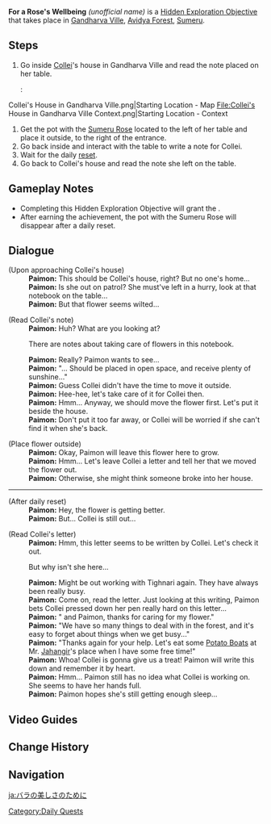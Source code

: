 {{Hidden Exploration Objectives Infobox
|image      = HEO For a Rose's Wellbeing.png
|type       = Unordered
|req        = Complete ''[[The End of the Sabzeruz Festival]]'' or ''[[Dawn (Quest)|Dawn]]''{{Verify}}<!-- definitely available after Dawn, definitely not available during The Coming of the Sabzeruz Festival -->
|region     = Sumeru
|area       = Avidya Forest
|subarea    = Gandharva Ville
|loc        = [[Gandharva Ville]], [[Sumeru]]
|characters = Collei; Paimon; Traveler
|rewards    = {{Card|Hero's Wit|3}}{{Card|Adventure_EXP|150}}
{{Card|Mora|25,000}}
}}
'''For a Rose's Wellbeing''' ''(unofficial name)'' is a [[Hidden Exploration Objective]] that takes place in [[Gandharva Ville]], [[Avidya Forest]], [[Sumeru]].

==Steps==
# Go inside [[Collei]]'s house in Gandharva Ville and read the note placed on her table.
#: <gallery>
Collei's House in Gandharva Ville.png|Starting Location - Map
File:Collei's House in Gandharva Ville Context.png|Starting Location - Context
</gallery>
# Get the pot with the [[Sumeru Rose]] located to the left of her table and place it outside, to the right of the entrance.
# Go back inside and interact with the table to write a note for Collei.
# Wait for the daily [[reset]].
# Go back to Collei's house and read the note she left on the table.

==Gameplay Notes== 
* Completing this Hidden Exploration Objective will grant the {{Achievement|The Random Circumstances of a Rose's Blooming}}.
* After earning the achievement, the pot with the Sumeru Rose will disappear after a daily reset.

==Dialogue==
{{Dialogue Start}}
;(Upon approaching Collei's house)
:'''Paimon:''' This should be Collei's house, right? But no one's home...
:'''Paimon:''' Is she out on patrol? She must've left in a hurry, look at that notebook on the table...
:'''Paimon:''' But that flower seems wilted...

;(Read Collei's note)
:'''Paimon:''' Huh? What are you looking at?
:{{DIcon}} There are notes about taking care of flowers in this notebook.
:'''Paimon:''' Really? Paimon wants to see...
:'''Paimon:''' "... Should be placed in open space, and receive plenty of sunshine..."
:'''Paimon:''' Guess Collei didn't have the time to move it outside.
:'''Paimon:''' Hee-hee, let's take care of it for Collei then.
:'''Paimon:''' Hmm... Anyway, we should move the flower first. Let's put it beside the house.
:'''Paimon:''' Don't put it too far away, or Collei will be worried if she can't find it when she's back.

;(Place flower outside)
:'''Paimon:''' Okay, Paimon will leave this flower here to grow.
:'''Paimon:''' Hmm... Let's leave Collei a letter and tell her that we moved the flower out.
:'''Paimon:''' Otherwise, she might think someone broke into her house.
:{{Black Screen|You and Paimon leave a letter behind for Collei...}}
----
;(After daily reset)
:'''Paimon:''' Hey, the flower is getting better.
:'''Paimon:''' But... Collei is still out...

;(Read Collei's letter)
:'''Paimon:''' Hmm, this letter seems to be written by Collei. Let's check it out.
:{{DIcon}} But why isn't she here...
:'''Paimon:''' Might be out working with Tighnari again. They have always been really busy.
:'''Paimon:''' Come on, read the letter. Just looking at this writing, Paimon bets Collei pressed down her pen really hard on this letter...
:'''Paimon:''' "{{Traveler}} and Paimon, thanks for caring for my flower."
:'''Paimon:''' "We have so many things to deal with in the forest, and it's easy to forget about things when we get busy..."
:'''Paimon:''' "Thanks again for your help. Let's eat some [[Potato Boat]]s at Mr. [[Jahangir]]'s place when I have some free time!"
:'''Paimon:''' Whoa! Collei is gonna give us a treat! Paimon will write this down and remember it by heart.
:'''Paimon:''' Hmm... Paimon still has no idea what Collei is working on. She seems to have her hands full.
:'''Paimon:''' Paimon hopes she's still getting enough sleep...
{{Dialogue End}}
<!--
==Video Guides==
{{EVT
|video1   = 
|caption1 = 
}}
-->
==Video Guides==
{{EVT
|video1   = https://youtu.be/M-HAjRtUEWs
|caption1 = For a Rose's Wellbeing: The Random Circumstances of a Rose's Achievement
}}
==Change History==
{{Change History|3.0}}

==Navigation==
{{Hidden Exploration Objective Navbox|Unordered}}
[[Category:Daily Quests]]

[[ja:バラの美しさのために]]